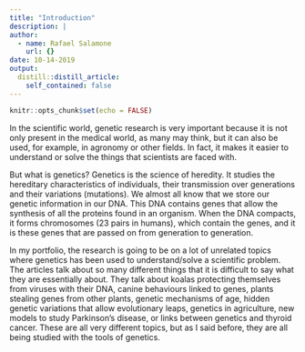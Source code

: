 ```yaml
---
title: "Introduction"
description: |
author:
  - name: Rafael Salamone
    url: {}
date: 10-14-2019
output:
  distill::distill_article:
    self_contained: false
---
```


```r
knitr::opts_chunk$set(echo = FALSE)
```

In the scientific world, genetic research is very important because it is not only present in the medical world, as many may think, but it can also be used, for example, in agronomy or other fields. In fact, it makes it easier to understand or solve the things that scientists are faced with. 

But what is genetics? Genetics is the science of heredity. It studies the hereditary characteristics of individuals, their transmission over generations and their variations (mutations). We almost all know that we store our genetic information in our DNA. This DNA contains genes that allow the synthesis of all the proteins found in an organism. When the DNA compacts, it forms chromosomes (23 pairs in humans), which contain the genes, and it is these genes that are passed on from generation to generation. 

In my portfolio, the research is going to be on a lot of unrelated topics where genetics has been used to understand/solve a scientific problem. The articles talk about so many different things that it is difficult to say what they are essentially about. They talk about koalas protecting themselves from viruses with their DNA, canine behaviours linked to genes, plants stealing genes from other plants, genetic mechanisms of age, hidden genetic variations that allow evolutionary leaps, genetics in agriculture, new models to study Parkinson's disease, or links between genetics and thyroid cancer. These are all very different topics, but as I said before, they are all being studied with the tools of genetics.
